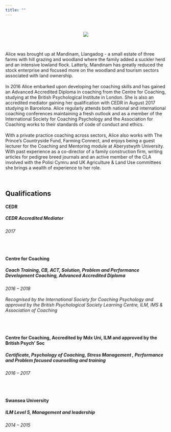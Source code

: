 ```yaml
---
title: ""
---
```

<br>

<center>
![](Profile picture.jpg)
</center>

<br>

Alice was brought up at Mandinam, Llangadog - a small estate of three farms with hill grazing and woodland where the family added a suckler herd and an intensive lowland flock. Latterly, Mandinam has greatly reduced the stock enterprise and focused more on the woodland and tourism sectors associated with land ownership.
<br><br>
In 2016 Alice embarked upon developing her coaching skills and has gained an Advanced Accredited Diploma in coaching from the Centre for Coaching, studying at the British Psychological Institute in London. She is also an accredited mediator gaining her qualification with CEDR in August 2017 studying in Barcelona. Alice regularly attends both national and international coaching conferences maintaining a fresh outlook and as a member of the International Society for Coaching Psychology and the Association for Coaching works to their standards of code of conduct and ethics.
<br><br>
With a private practice coaching across sectors, Alice also works with The Prince’s Countryside Fund, Farming Connect, and enjoys being a guest lecturer for the Coaching and Mentoring module at Aberystwyth University. With past experience as a co-director of a family construction firm, writing articles for pedigree breed journals and an active member of the CLA involved with the Polisi Cymru and UK Agriculture & Land Use committees she brings a wealth of experience to her role.

<br>

## Qualifications

#### <b> CEDR </b>
##### CEDR Accredited Mediator
<h6> 2017 </h6>

<br>

#### <b> Centre for Coaching </b>
##### Coach Training, CB, ACT, Solution, Problem and Performance Development Coaching, Advanced Accredited Diploma
<h6> 2016 – 2018 
<br><br>
Recognised by the International Society for Coaching Psychology and approved by the British Psychological Society Learning Centre, ILM, IMS & Association of Coaching </h6>

<br>

#### <b> Centre for Coaching, Accredited by Mdx Uni, ILM and approved by the British Psych’ Soc </b>
##### Certificate, Psychology of Coaching, Stress Management , Performance and Problem focused counselling and training
<h6> 2016 – 2017 </h6>

<br>

#### <b> Swansea University </b>
##### ILM Level 5, Management and leadership
<h6> 2014 – 2015 </h6>

